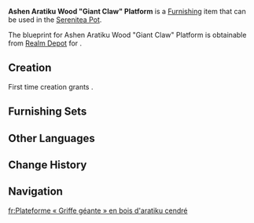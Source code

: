 {{Furnishing Infobox
|id             = 370926
|image          = Item Ashen Aratiku Wood Giant Claw Platform.png
|category       = Building
|subcategory    = Natlan
|quality        = 3
|adeptal_energy = 60
|load           = 95
|reduced_load   = 71
|description    = A modest four-legged wooden platform, entirely constructed from high-quality "Ashen Aratiku Wood," found in the [[Flower-Feather Clan]]. It is no exaggeration to say that nearly the entire tribe is built on a complex network of platforms and walkways. If balloons are seen as the wings that lift the Flower-Feather Clan into the skies, then these wooden platforms might be considered the "giant claws" that anchor the tribe to the mountains.
|blueprint      = Realm Depot
|height = 3.2|floatable = 1
}}
'''Ashen Aratiku Wood "Giant Claw" Platform''' is a [[Furnishing]] item that can be used in the [[Serenitea Pot]].

The blueprint for Ashen Aratiku Wood "Giant Claw" Platform is obtainable from [[Realm Depot]] for {{Item|Realm Currency|30|x=160}}.

==Creation==
First time creation grants {{Item|Trust|24|x=60}}.
{{Recipe
|type = Creation
|time = 14h
|Ashen Aratiku Wood = 12
|sort = Ashen Aratiku Wood
}}

==Furnishing Sets==
{{Craft Usage}}

==Other Languages==
{{Other Languages
|en       = Ashen Aratiku Wood "Giant Claw" Platform
|zhs      = 灰灰楼林木「巨爪」高台
|zhs_rm   = 
|zht      = 灰灰樓林木「巨爪」高臺
|zht_rm   = 
|zh_tl    = 
|ja       = アッシェンロリニア材「巨大な爪」高台
|ja_rm    = Asshen Rorinia-zai "Kyodai-na Tsume" Takadai
|ja_tl    = 
|ko       = 아라티쿠나무 원목 「큰 발톱」 고지
|ko_tl    = 
|es       = Plataforma alta de madera de araticú cenizo: Garras gigantes
|es_tl    = High Ashen Aratiku Wood Platform: Gigantic Claws
|fr       = Plateforme « Griffe géante » en bois d'aratiku cendré
|fr_tl    = Ashen Aratiku Wood "Giant Claw" Platform
|ru       = Платформа из древесины пепельного аратику: Гигантский коготь
|ru_tl    = 
|th       = แท่นสูงไม้ Ashen Aratiku "กรงเล็บยักษ์"
|th_rm    = 
|th_tl    = 
|vi       = Đài Gỗ Aratiku Xám - Vuốt Lớn
|vi_tl    = 
|de       = Hochplattform aus Aschen-Aratiku-Holz &ndash; „Riesenkralle“
|de_tl    = 
|id       = Platform "Cakar Raksasa" Ashen Aratiku Wood
|id_tl    = 
|pt       = Plataforma de "Garra Gigante" de Madeira de Aratiku das Cinzas
|pt_tl    = 
|tr       = Gri Aratiku "Dev Pençe" Platformu
|tr_tl    = 
|it       = Piattaforma in legno di aratiku cinereo Tenaglia gigante
|it_tl    = 
}}

==Change History==
{{Change History|5.2}}

==Navigation==
{{Furnishing Navbox|exterior}}

[[fr:Plateforme « Griffe géante » en bois d'aratiku cendré]]